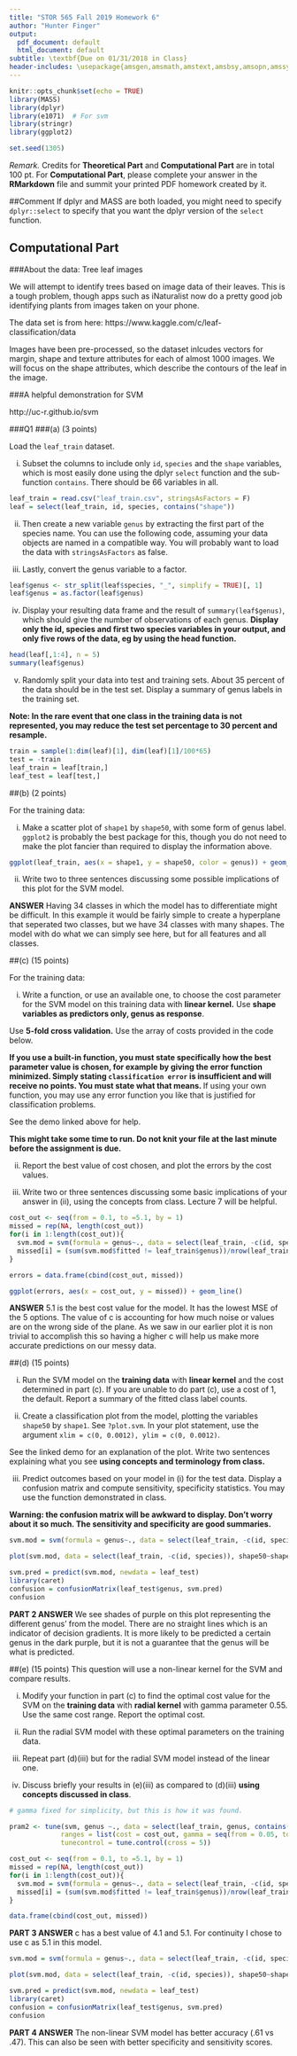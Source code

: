 ```yaml
---
title: "STOR 565 Fall 2019 Homework 6"
author: "Hunter Finger"
output:
  pdf_document: default
  html_document: default
subtitle: \textbf{Due on 01/31/2018 in Class}
header-includes: \usepackage{amsgen,amsmath,amstext,amsbsy,amsopn,amssymb,mathabx,amsthm,bm,bbm}
---
```


```r
knitr::opts_chunk$set(echo = TRUE)
library(MASS)
library(dplyr)
library(e1071)  # For svm
library(stringr)
library(ggplot2)

set.seed(1305)
```

*Remark.* Credits for **Theoretical Part** and **Computational Part** are in total 100 pt. For **Computational Part**, please complete your answer in the **RMarkdown** file and summit your printed PDF homework created by it.

##Comment
If dplyr and MASS are both loaded, you might need to specify `dplyr::select` to specify that you want the dplyr version of the `select` function.

## Computational Part

###About the data: Tree leaf images

We will attempt to identify trees based on image data of their leaves. This is a tough problem, though apps such as iNaturalist now do a pretty good job identifying plants from images taken on your phone.

The data set is from here: https://www.kaggle.com/c/leaf-classification/data

Images have been pre-processed, so the dataset inlcudes vectors for margin, shape and texture attributes for each of almost 1000 images. We will focus on the shape attributes, which describe the contours of the leaf in the image.

###A helpful demonstration for SVM

http://uc-r.github.io/svm

###Q1
###(a) (3 points)

Load the `leaf_train` dataset. 

(i) Subset the columns to include only `id`, `species` and the `shape` variables, which is most easily done using the dplyr `select` function and the sub-function `contains`. There should be 66 variables in all.
```r
leaf_train = read.csv("leaf_train.csv", stringsAsFactors = F)
leaf = select(leaf_train, id, species, contains("shape"))
```

(ii) Then create a new variable `genus` by extracting the first part of the species name. You can use the following code, assuming your data objects are named in a compatible way. You will probably want to load the data with `stringsAsFactors` as false. 

(iii) Lastly, convert the genus variable to a factor.

```r
leaf$genus <- str_split(leaf$species, "_", simplify = TRUE)[, 1]
leaf$genus = as.factor(leaf$genus)
```

(iv) Display your resulting data frame and the result of `summary(leaf$genus)`, which should give the number of observations of each genus. **Display only the id, species and first two species variables in your output, and only five rows of the data, eg by using the head function.**
```r
head(leaf[,1:4], n = 5)
summary(leaf$genus)

```


(v) Randomly split your data into test and training sets. About 35 percent of the data should be in the test set. Display a summary of genus labels in the training set.

**Note: In the rare event that one class in the training data is not represented, you may reduce the test set percentage to 30 percent and resample.**

```r
train = sample(1:dim(leaf)[1], dim(leaf)[1]/100*65)
test = -train
leaf_train = leaf[train,]
leaf_test = leaf[test,]
```

##(b) (2 points) 

For the training data:

(i) Make a scatter plot of `shape1` by `shape50`, with some form of genus label. `ggplot2` is probably the best package for this, though you do not need to make the plot fancier than required to display the information above.
```r
ggplot(leaf_train, aes(x = shape1, y = shape50, color = genus)) + geom_point()
```

(ii) Write two to three sentences discussing some possible implications of this plot for the SVM model.

**ANSWER**
Having 34 classes in which the model has to differentiate might be difficult. In this example it would be fairly simple to create a hyperplane that seperated two classes, but we have 34 classes with many shapes. The model with do what we can simply see here, but for all features and all classes.


##(c) (15 points) 

For the training data:

(i) Write a function, or use an available one, to choose the cost parameter for the SVM model on this training data with **linear kernel.** Use **shape variables as predictors only, genus as response**. 

Use **5-fold cross validation.** Use the array of costs provided in the code below.

**If you use a built-in function, you must state specifically how the best parameter value is chosen, for example by giving the error function minimized. Simply stating `classification error` is insufficient and will receive no points. You must state what that means. ** If using your own function, you may use any error function you like that is justified for classification problems.

See the demo linked above for help.

**This might take some time to run. Do not knit your file at the last minute before the assignment is due.**

(ii) Report the best value of cost chosen, and plot the errors by the cost values.

(iii) Write two or three sentences discussing some basic implications of your answer in (ii), using the concepts from class. Lecture 7 will be helpful.

```r
cost_out <- seq(from = 0.1, to =5.1, by = 1)
missed = rep(NA, length(cost_out))
for(i in 1:length(cost_out)){
  svm.mod = svm(formula = genus~., data = select(leaf_train, -c(id, species)), kernel = "linear", cost = cost_out[i], fold = 5)
  missed[i] = (sum(svm.mod$fitted != leaf_train$genus))/nrow(leaf_train)
}

errors = data.frame(cbind(cost_out, missed))
```


```r
ggplot(errors, aes(x = cost_out, y = missed)) + geom_line()
```

**ANSWER**
5.1 is the best cost value for the model. It has the lowest MSE of the 5 options. The value of c is accounting for how much noise or values are on the wrong side of the plane. As we saw in our earlier plot it is non trivial to accomplish this so having a higher c will help us make more accurate predictions on our messy data.

##(d) (15 points) 

(i) Run the SVM model on the **training data** with **linear kernel** and the cost determined in part (c). If you are unable to do part (c), use a cost of 1, the default. Report a summary of the fitted class label counts.

(ii) Create a classification plot from the model, plotting the variables `shape50` by `shape1`. See `?plot.svm`. In your plot statement, use the argument `xlim = c(0, 0.0012), ylim = c(0, 0.0012)`.

See the linked demo for an explanation of the plot. Write two sentences explaining what you see **using concepts and terminology from class.**

(iii) Predict outcomes based on your model in (i) for the test data. Display a confusion matrix and compute sensitivity, specificity statistics. You may use the function demonstrated in class.

**Warning: the confusion matrix will be awkward to display. Don't worry about it so much. The sensitivity and specificity are good summaries.**

```r
svm.mod = svm(formula = genus~., data = select(leaf_train, -c(id, species)), kernel = "linear", cost =5.1, fold = 5)

plot(svm.mod, data = select(leaf_train, -c(id, species)), shape50~shape1, xlim = c(0, 0.0012), ylim = c(0, 0.0012))

svm.pred = predict(svm.mod, newdata = leaf_test)
library(caret)
confusion = confusionMatrix(leaf_test$genus, svm.pred)
confusion
```

**PART 2 ANSWER**
We see shades of purple on this plot representing the different genus' from the model. There are no straight lines which is an indicator of decision gradients. It is more likely to be predicted a certain genus in the dark purple, but it is not a guarantee that the genus will be what is predicted.

##(e) (15 points) 
This question will use a non-linear kernel for the SVM and compare results.

(i) Modify your function in part (c) to find the optimal cost value for the SVM on the **training data** with **radial kernel** with gamma parameter 0.55. Use the same cost range. Report the optimal cost.

(ii) Run the radial SVM model with these optimal parameters on the training data.

(iii) Repeat part (d)(iii) but for the radial SVM model instead of the linear one.

(iv) Discuss briefly your results in (e)(iii) as compared to (d)(iii) **using concepts discussed in class**.

```r
# gamma fixed for simplicity, but this is how it was found.

pram2 <- tune(svm, genus ~., data = select(leaf_train, genus, contains("shape")), kernel = "radial", 
             ranges = list(cost = cost_out, gamma = seq(from = 0.05, to = 2, by = .5)), 
             tunecontrol = tune.control(cross = 5))
```


```r
cost_out <- seq(from = 0.1, to =5.1, by = 1)
missed = rep(NA, length(cost_out))
for(i in 1:length(cost_out)){
  svm.mod = svm(formula = genus~., data = select(leaf_train, -c(id, species)), kernel = "radial", cost = cost_out[i], fold = 5, gamma = .55)
  missed[i] = (sum(svm.mod$fitted != leaf_train$genus))/nrow(leaf_train)
}

data.frame(cbind(cost_out, missed))
```

**PART 3 ANSWER**
c has a best value of 4.1 and 5.1. For continuity I chose to use c as 5.1 in this model. 


```r
svm.mod = svm(formula = genus~., data = select(leaf_train, -c(id, species)), kernel = "radial", cost = 5.1, fold = 5, gamma = .55)

plot(svm.mod, data = select(leaf_train, -c(id, species)), shape50~shape1, xlim = c(0, 0.0012), ylim = c(0, 0.0012))

svm.pred = predict(svm.mod, newdata = leaf_test)
library(caret)
confusion = confusionMatrix(leaf_test$genus, svm.pred)
confusion
```

**PART 4 ANSWER** 
The non-linear SVM model has better accuracy (.61 vs .47). This can also be seen with better specificity and sensitivity scores.
